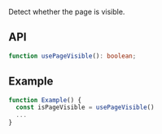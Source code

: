 Detect whether the page is visible.

## API

```ts
function usePageVisible(): boolean;
```

## Example

```ts
function Example() {
  const isPageVisible = usePageVisible()
  ...
}
```
